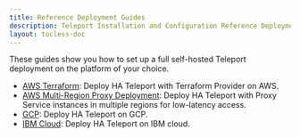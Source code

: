 ```yaml
---
title: Reference Deployment Guides
description: Teleport Installation and Configuration Reference Deployment Guides.
layout: tocless-doc
---
```


These guides show you how to set up a full self-hosted Teleport deployment on
the platform of your choice.

- [AWS Terraform](./deployments/aws-terraform.mdx): Deploy HA Teleport with
  Terraform Provider on AWS.
- [AWS Multi-Region Proxy
  Deployment](./deployments/aws-gslb-proxy-peering-ha-deployment.mdx): Deploy HA
  Teleport with Proxy Service instances in multiple regions for low-latency
  access.
- [GCP](./deployments/gcp.mdx): Deploy HA Teleport on GCP.
- [IBM Cloud](./deployments/ibm.mdx): Deploy HA Teleport on IBM cloud.
